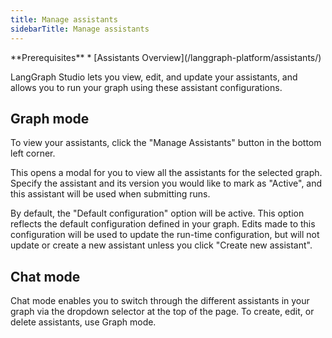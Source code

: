 ```yaml
---
title: Manage assistants
sidebarTitle: Manage assistants
---
```

<Info>
  **Prerequisites**
  * [Assistants Overview](/langgraph-platform/assistants/)
</Info>

LangGraph Studio lets you view, edit, and update your assistants, and allows you to run your graph using these assistant configurations.

## Graph mode

To view your assistants, click the "Manage Assistants" button in the bottom left corner.

This opens a modal for you to view all the assistants for the selected graph. Specify the assistant and its version you would like to mark as "Active", and this assistant will be used when submitting runs.

By default, the "Default configuration" option will be active. This option reflects the default configuration defined in your graph. Edits made to this configuration will be used to update the run-time configuration, but will not update or create a new assistant unless you click "Create new assistant".

## Chat mode

Chat mode enables you to switch through the different assistants in your graph via the dropdown selector at the top of the page. To create, edit, or delete assistants, use Graph mode.
